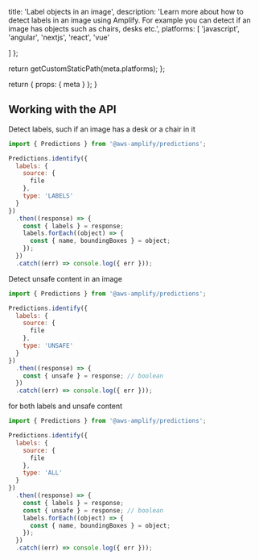 
  title: 'Label objects in an image',
  description: 'Learn more about how to detect labels in an image using Amplify. For example you can detect if an image has objects such as chairs, desks etc.',
  platforms: [
    'javascript',
    'angular',
    'nextjs',
    'react',
    'vue'

  ]
};

  return getCustomStaticPath(meta.platforms);
};

  return {
    props: {
      meta
    }
  };
}

## Working with the API

Detect labels, such if an image has a desk or a chair in it

```javascript
import { Predictions } from '@aws-amplify/predictions';

Predictions.identify({
  labels: {
    source: {
      file
    },
    type: 'LABELS'
  }
})
  .then((response) => {
    const { labels } = response;
    labels.forEach((object) => {
      const { name, boundingBoxes } = object;
    });
  })
  .catch((err) => console.log({ err }));
```

Detect unsafe content in an image

```javascript
import { Predictions } from '@aws-amplify/predictions';

Predictions.identify({
  labels: {
    source: {
      file
    },
    type: 'UNSAFE'
  }
})
  .then((response) => {
    const { unsafe } = response; // boolean
  })
  .catch((err) => console.log({ err }));
```

for both labels and unsafe content

```javascript
import { Predictions } from '@aws-amplify/predictions';

Predictions.identify({
  labels: {
    source: {
      file
    },
    type: 'ALL'
  }
})
  .then((response) => {
    const { labels } = response;
    const { unsafe } = response; // boolean
    labels.forEach((object) => {
      const { name, boundingBoxes } = object;
    });
  })
  .catch((err) => console.log({ err }));
```
